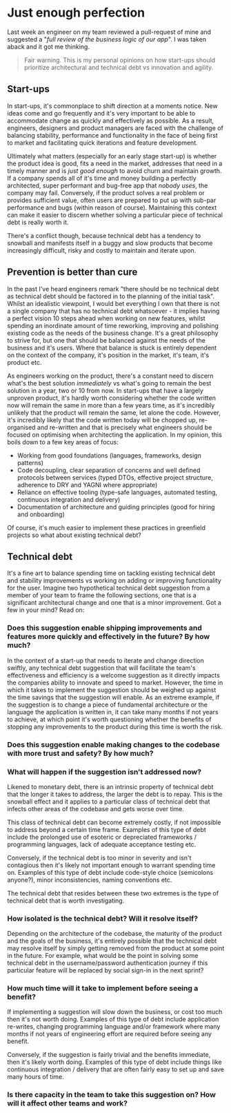 
# Just enough perfection

Last week an engineer on my team reviewed a pull-request of mine and suggested a "_full review of the business logic of our app_". I was taken aback and it got me thinking.

> Fair warning. This is my personal opinions on how start-ups should prioritize architectural and technical debt vs innovation and agility.

## Start-ups

In start-ups, it's commonplace to shift direction at a moments notice. New ideas come and go frequently and it's very important to be able to accommodate change as quickly and effectively as possible. As a result, engineers, designers and product managers are faced with the challenge of balancing stability, performance and functionality in the face of being first to market and facilitating quick iterations and feature development. 

Ultimately what matters (especially for an early stage start-up) is whether the product idea is good, fits a need in the market, addresses that need in a timely manner and is _just good enough_ to avoid churn and maintain growth. If a company spends all of it's time and money building a perfectly architected, super performant and bug-free app that _nobody uses_, the company may fail. Conversely, if the product solves a real problem or provides sufficient value, often users are prepared to put up with sub-par performance and bugs (within reason of course). Maintaining this context can make it easier to discern whether solving a particular piece of technical debt is really worth it.

There's a conflict though, because technical debt has a tendency to snowball and manifests itself in a buggy and slow products that become increasingly difficult, risky and costly to maintain and iterate upon.

## Prevention is better than cure

In the past I've heard engineers remark "there should be no technical debt as technical debt should be factored in to the planning of the initial task". Whilst an idealistic viewpoint, I would bet everything I own that there is not a single company that has no technical debt whatsoever - it implies having a perfect vision 10 steps ahead when working on new features, whilst spending an inordinate amount of time reworking, improving and polishing existing code as the needs of the business change. It's a great philosophy to strive for, but one that should be balanced against the needs of the business and it's users. Where that balance is stuck is entirely dependent on the context of the company, it's position in the market, it's team, it's product etc.

As engineers working on the product, there's a constant need to discern what's the best solution _immediately_ vs what's going to remain the best solution in a year, two or 10 from now. In start-ups that have a largely unproven product, it's hardly worth considering whether the code written now will remain the same in more than a few years time, as it's incredibly unlikely that the product will remain the same, let alone the code. However, it's incredibly likely that the code written today will be chopped up, re-organised and re-written and that is precisely what engineers should be focused on optimising when architecting the application. In my opinion, this boils down to a few key areas of focus:

- Working from good foundations (languages, frameworks, design patterns)
- Code decoupling, clear separation of concerns and well defined protocols between services (typed DTOs, effective project structure, adherence to DRY and YAGNI where appropriate)
- Reliance on effective tooling (type-safe languages, automated testing, continuous integration and delivery)
- Documentation of architecture and guiding principles (good for hiring and onboarding)

Of course, it's much easier to implement these practices in greenfield projects so what about existing technical debt?

## Technical debt

It's a fine art to balance spending time on tackling existing technical debt and stability improvements vs working on adding or improving functionality for the user. Imagine two hypothetical technical debt suggestion from a member of your team to frame the following sections, one that is a significant architectural change and one that is a minor improvement. Got a few in your mind? Read on:

### Does this suggestion enable shipping improvements and features more quickly and effectively in the future? By how much?

In the context of a start-up that needs to iterate and change direction swiftly, any technical debt suggestion that will facilitate the team's effectiveness and efficiency is a welcome suggestion as it directly impacts the companies ability to innovate and speed to market. However, the time in which it takes to implement the suggestion should be weighed up against the time savings that the suggestion will enable. As an extreme example, if the suggestion is to change a piece of fundamental architecture or the language the application is written in, it can take many months if not years to achieve, at which point it's worth questioning whether the benefits of stopping any improvements to the product during this time is worth the risk.

### Does this suggestion enable making changes to the codebase with more trust and safety? By how much?



### What will happen if the suggestion isn't addressed now?

Likened to monetary debt, there is an intrinsic property of technical debt that the longer it takes to address, the larger the debt is to repay. This is the snowball effect and it applies to a particular class of technical debt that infects other areas of the codebase and gets worse over time.

This class of technical debt can become extremely costly, if not impossible to address beyond a certain time frame. Examples of this type of debt include the prolonged use of esoteric or depreciated frameworks / programming languages, lack of adequate acceptance testing etc.

Conversely, if the technical debt is too minor in severity and isn't contagious then it's likely not important enough to warrant spending time on. Examples of this type of debt include code-style choice (semicolons anyone?), minor inconsistencies, naming conventions etc.

The technical debt that resides between these two extremes is the type of technical debt that is worth investigating.

### How isolated is the technical debt? Will it resolve itself?

Depending on the architecture of the codebase, the maturity of the product and the goals of the business, it's entirely possible that the technical debt may resolve itself by simply getting removed from the product at some point in the future. For example, what would be the point in solving some technical debt in the username/password authentication journey if this particular feature will be replaced by social sign-in in the next sprint?

### How much time will it take to implement before seeing a benefit?

If implementing a suggestion will slow down the business, or cost too much then it's not worth doing. Examples of this type of debt include application re-writes, changing programming language and/or framework where many months if not years of engineering effort are required before seeing any benefit.

Conversely, if the suggestion is fairly trivial and the benefits immediate, then it's likely worth doing. Examples of this type of debt include things like continuous integration / delivery that are often fairly easy to set up and save many hours of time.

### Is there capacity in the team to take this suggestion on? How will it affect other teams and work?


